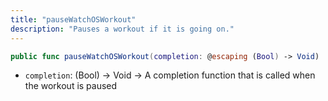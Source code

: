 ```yaml
---
title: "pauseWatchOSWorkout"
description: "Pauses a workout if it is going on."
---
```

```swift
public func pauseWatchOSWorkout(completion: @escaping (Bool) -> Void)

```

*   `completion`: (Bool) -> Void -> A completion function that is called when the workout is paused



